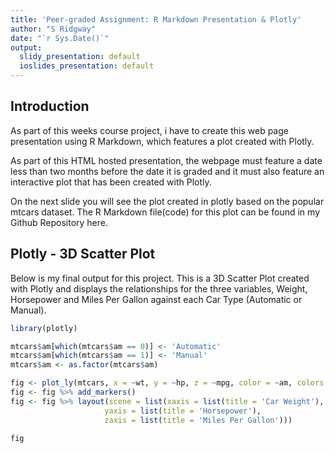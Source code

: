 ```yaml
---
title: 'Peer-graded Assignment: R Markdown Presentation & Plotly'
author: "S Ridgway"
date: "`r Sys.Date()`"
output:
  slidy_presentation: default
  ioslides_presentation: default
---
```


## Introduction


As part of this weeks course project, i have to create this web page presentation using R Markdown, which features a plot created with Plotly.

As part of this HTML hosted presentation, the webpage must feature a date less than two months before the date it is graded and it must also feature an interactive plot that has been created with Plotly.

On the next slide you will see the plot created in plotly based on the popular mtcars dataset. The R Markdown file(code) for this plot can be found in my Github Repository here.

## Plotly - 3D Scatter Plot


Below is my final output for this project. This is a 3D Scatter Plot created with Plotly and displays the relationships for the three variables, Weight, Horsepower and Miles Per Gallon against each Car Type (Automatic or Manual).


```r
library(plotly)

mtcars$am[which(mtcars$am == 0)] <- 'Automatic'
mtcars$am[which(mtcars$am == 1)] <- 'Manual'
mtcars$am <- as.factor(mtcars$am)

fig <- plot_ly(mtcars, x = ~wt, y = ~hp, z = ~mpg, color = ~am, colors = c('#b800e6', '#ff8000'))
fig <- fig %>% add_markers()
fig <- fig %>% layout(scene = list(xaxis = list(title = 'Car Weight'),
                     yaxis = list(title = 'Horsepower'),
                     zaxis = list(title = 'Miles Per Gallon')))

fig
```


